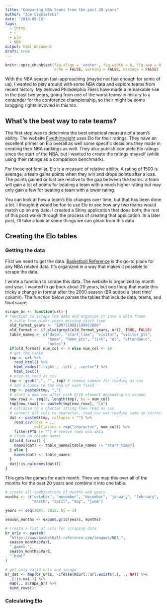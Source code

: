 ```yaml
---
title: "Comparing NBA teams from the past 20 years"
author: "Joe Ciesielski"
date: '2018-09-18'
tags:
  - Shiny
  - r
  - Elo
  - NBA
output: html_document
draft: true
---
```


```r

knitr::opts_chunk$set(fig.align = 'center', fig.width = 6, fig.asp = 0.618,
                      echo = FALSE, warning = FALSE, message = FALSE)


```

With the NBA season fast-approaching (maybe not fast enough for some of us), I wanted to play around with some NBA data and explore teams from recent history. My beloved Philadelphia 76ers have made a remarkable rise in the past two years, going from one of the worst teams in history to a contender for the conference championship, so their might be some bragging rights invovled in this too. 

## What's the best way to rate teams?

The first step was to determine the best empirical measure of a team's ability. The website [Fivethirtyeight][1] uses Elo for their ratings. They have an excellent primer on Elo overall as well some specific decisions they made in creating their NBA rankings as well. They also publish complete Elo ratings since the start of the NBA, but I wanted to create the ratings mayself (while using their ratings as a comparison benchmark). 

For those not familar, Elo is a measure of relative ability. A rating of 1500 is average; a team gains points when they win and drops points after a loss. The points gained or lost are relative to the gap between the teams: a team will gain a lot of points for beating a team with a much higher rating but may only gain a few for beating a team with a lower rating. 

You can look at how a team's Elo changes over time, but that has been done a lot. I thought it would be fun to use Elo to see how any two teams would match up on any date. I created a Shiny application that does both; the rest of this post walks through the process of creating that application. In a later post, I'll take a look at some things we can glean from this data. 

## Creating the Elo tables

### Getting the data

First we need to get the data. [Basketball Reference][2] is the go-to place for any NBA related data. It's organized in a way that makes it possible to scrape the data. 

I wrote a function to scrape this data. The website is organized by month and year. I wanted to go back about 20 years, but one thing that made this tricky a change in format after the 2000 season (BR added a 'start time' column). The function below parses the tables that include data, teams, and final score.

```r
scrape_br <- function(url) {
# function to scrape the data and organize it into a data frame
  # table from older years missing start time
  old_format_years <- "1997|1998|1999|2000"
  old_format <- if_else(grepl(old_format_years, url), TRUE, FALSE) 
  table_names <- c("date", "start_time", "visitor", "visitor_pts",
                   "home", "home_pts", "link", "ot", "attendance",
                   "notes")
  if(old_format) num_col <- 9 else num_col <- 10
  # get the table
  tmp <- url %>% 
    read_html() %>% 
    html_nodes(".right , .left , .center") %>% 
    html_text()
  # prep to read as csv
  tmp <- gsub(",", "", tmp) # remove commas for reading as csv
  # add a comma to the end of each field
  tmp <- paste0(tmp, ",")
  # start a new row after each 9/10 element depending on season
  new_rows <- seq(0, length(tmp), by = num_col)
  tmp[new_rows] <- paste0(tmp[new_rows], "\n")
  # collapse to a chacter string then read as csv
  # convert all cols to character, read.csv was reading some in correctly
  dat <- paste0(tmp, collapse = "") %>% 
    read.csv(text = .,
             colClasses = rep("character", num_col)) %>% 
    filter(PTS != "") # remove rows w/o data
  # clean up column names
  if(old_format) {
    names(dat) <- table_names[table_names != "start_time"]
  } else {
    names(dat) <- table_names
  }
  dat[!is.na(names(dat))]
}

```

This gets the games for each month. Then we map this over all of the months for the past 20 years and combine it into one table. 

```r

# create all combinations of months and years
months <- c("october", "november", "december", "january", "february", 
            "march", "april", "may", "june")

years <- seq(1997, 2018, by = 1)

season_months <- expand.grid(years, months)

# create a list of urls for scraping data
br_urls <- paste0(
  "https://www.basketball-reference.com/leagues/NBA_", 
  season_months$Var1, 
  "_games-",
  season_months$Var2,
  ".html"
)

# get only valid urls and scrape
br_dat <- map(br_urls, ~ifelse(RCurl::url.exists(.), ., NA)) %>% 
  .[!is.na(.)] %>% 
  map(., scrape_br) %>% 
  bind_rows()
```

### Calculating Elo



[1]: https://www.fivethirtyeight.com
[2]: https://www.basketball-reference.com